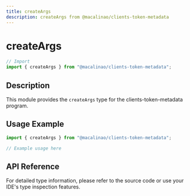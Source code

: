 ```yaml
---
title: createArgs
description: createArgs from @macalinao/clients-token-metadata
---
```


# createArgs

```typescript
// Import
import { createArgs } from "@macalinao/clients-token-metadata";
```

## Description

This module provides the `createArgs` type for the clients-token-metadata program.

## Usage Example

```typescript
import { createArgs } from "@macalinao/clients-token-metadata";

// Example usage here
```

## API Reference

For detailed type information, please refer to the source code or use your IDE's type inspection features.
